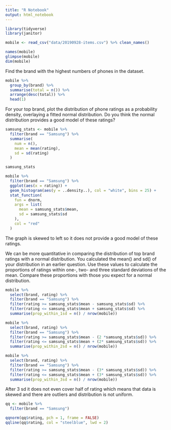 ```yaml
---
title: "R Notebook"
output: html_notebook
---
```


```r
library(tidyverse)
library(janitor)
```

```r
mobile <- read_csv("data/20190928-items.csv") %>% clean_names()

names(mobile)
glimpse(mobile)
dim(mobile)
```
Find the brand with the highest numbers of phones in the dataset.
```r
mobile %>% 
  group_by(brand) %>% 
  summarise(total = n()) %>% 
  arrange(desc(total)) %>% 
  head(1)
```
For your top brand, plot the distribution of phone ratings as a probability density, overlaying a fitted normal distribution. Do you think the normal distribution provides a good model of these ratings?
```r
samsung_stats <- mobile %>% 
  filter(brand == "Samsung") %>% 
  summarise(
    num = n(),
    mean = mean(rating),
    sd = sd(rating)
  )

samsung_stats
```
```r
mobile %>% 
  filter(brand == "Samsung") %>% 
  ggplot(aes(x = rating)) +
  geom_histogram(aes(y = ..density..), col = "white", bins = 25) +
  stat_function(
    fun = dnorm,
    args = list(
      mean = samsung_stats$mean,
      sd = samsung_stats$sd
    ), 
    col = "red"
  )
```
The graph is skewed to left so it does not provide a good model of these ratings.

We can be more quantitative in comparing the distribution of top brand ratings with a normal distribution. You calculated the mean() and sd() of your distribution in an earlier question. Use these values to calculate the proportions of ratings within one-, two- and three standard deviations of the mean. Compare these proportions with those you expect for a normal distribution.
```r
mobile %>%
  select(brand, rating) %>% 
  filter(brand == "Samsung") %>% 
  filter(rating >= samsung_stats$mean - samsung_stats$sd) %>%
  filter(rating <= samsung_stats$mean + samsung_stats$sd) %>%
  summarise(prop_within_1sd = n() / nrow(mobile))
```
```r
mobile %>%
  select(brand, rating) %>% 
  filter(brand == "Samsung") %>% 
  filter(rating >= samsung_stats$mean - (2 *samsung_stats$sd)) %>%
  filter(rating <= samsung_stats$mean + (2* samsung_stats$sd)) %>%
  summarise(prop_within_2sd = n() / nrow(mobile))
```

```r
mobile %>%
  select(brand, rating) %>% 
  filter(brand == "Samsung") %>% 
  filter(rating >= samsung_stats$mean - (3* samsung_stats$sd)) %>%
  filter(rating <= samsung_stats$mean + (3* samsung_stats$sd)) %>%
  summarise(prop_within_3sd = n() / nrow(mobile))
```
After 3 sd it does not even cover half of rating which means that data is skewed 
and there are outliers and distribution is not uniform.
```r
qq <- mobile %>% 
  filter(brand == "Samsung")

qqnorm(qq$rating, pch = 1, frame = FALSE)
qqline(qq$rating, col = "steelblue", lwd = 2)
```



